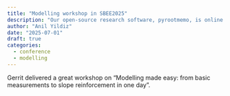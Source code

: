 ```yaml
---
title: "Modelling workshop in SBEE2025"
description: "Our open-source research software, pyrootmemo, is online!"
author: "Anil Yildiz"
date: "2025-07-01"
draft: true
categories:
  - conference
  - modelling
---
```


Gerrit delivered a great workshop on "Modelling made easy: from basic measurements to slope reinforcement in one day". 
